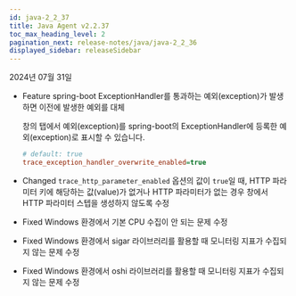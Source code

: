 ```yaml
---
id: java-2_2_37
title: Java Agent v2.2.37
toc_max_heading_level: 2
pagination_next: release-notes/java/java-2_2_36
displayed_sidebar: releaseSidebar
---
```


2024년 07월 31일

- <Status priority='1'>Feature</Status> spring-boot ExceptionHandler를 통과하는 예외(exception)가 발생하면 이전에 발생한 예외를 대체

  <Cmdname sid="TTL06209" className="uitext" /> 창의 <Cmdname sid="TTL06125" className="uitext" /> 탭에서 예외(exception)를 spring-boot의 ExceptionHandler에 등록한 예외(exception)로 표시할 수 있습니다.

  ```ini title="whatap.conf"ㅓ
  # default: true
  trace_exception_handler_overwrite_enabled=true
  ```
    
- <Status priority='1'>Changed</Status> `trace_http_parameter_enabled` 옵션의 값이 `true`일 때, HTTP 파라미터 키에 해당하는 값(value)가 없거나 HTTP 파라미터가 없는 경우 <Cmdname sid="TTL06209" className="uitext" /> 창에서 HTTP 파라미터 스텝을 생성하지 않도록 수정

- <Status priority='0'>Fixed</Status> Windows 환경에서 기본 CPU 수집이 안 되는 문제 수정

- <Status priority='0'>Fixed</Status> Windows 환경에서 sigar 라이브러리를 활용할 때 모니터링 지표가 수집되지 않는 문제 수정

- <Status priority='0'>Fixed</Status> Windows 환경에서 oshi 라이브러리를 활용할 때 모니터링 지표가 수집되지 않는 문제 수정


<DownloadJava ver="2.2.37" />